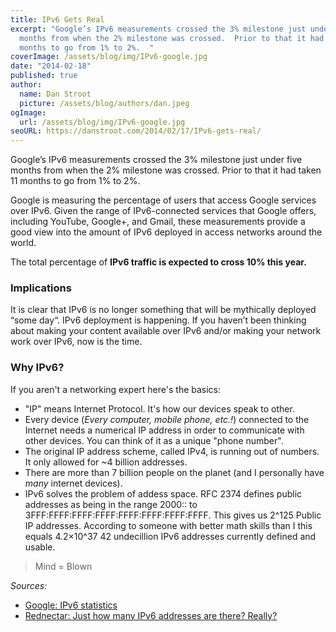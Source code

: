 ```yaml
---
title: IPv6 Gets Real
excerpt: "Google’s IPv6 measurements crossed the 3% milestone just under five
  months from when the 2% milestone was crossed.  Prior to that it had taken 11
  months to go from 1% to 2%.  "
coverImage: /assets/blog/img/IPv6-google.jpg
date: "2014-02-18"
published: true
author:
  name: Dan Stroot
  picture: /assets/blog/authors/dan.jpeg
ogImage:
  url: /assets/blog/img/IPv6-google.jpg
seoURL: https://danstroot.com/2014/02/17/IPv6-gets-real/
---
```


Google’s IPv6 measurements crossed the 3% milestone just under five months from when the 2% milestone was crossed. Prior to that it had taken 11 months to go from 1% to 2%.

Google is measuring the percentage of users that access Google services over IPv6. Given the range of IPv6-connected services that Google offers, including YouTube, Google+, and Gmail, these measurements provide a good view into the amount of IPv6 deployed in access networks around the world.

The total percentage of **IPv6 traffic is expected to cross 10% this year.**

### Implications

It is clear that IPv6 is no longer something that will be mythically deployed “some day“. IPv6 deployment is happening. If you haven’t been thinking about making your content available over IPv6 and/or making your network work over IPv6, now is the time.

### Why IPv6?

If you aren't a networking expert here's the basics:

- "IP" means Internet Protocol. It's how our devices speak to other.
- Every device (_Every computer, mobile phone, etc.!_) connected to the Internet needs a numerical IP address in order to communicate with other devices. You can think of it as a unique "phone number".
- The original IP address scheme, called IPv4, is running out of numbers. It only allowed for ~4 billion addresses.
- There are more than 7 billion people on the planet (and I personally have _many_ internet devices).
- IPv6 solves the problem of addess space. RFC 2374 defines public addresses as being in the range 2000:: to 3FFF:FFFF:FFFF:FFFF:FFFF:FFFF:FFFF:FFFF. This gives us 2^125 Public IP addresses. According to someone with better math skills than I this equals 4.2×10^37 42 undecillion IPv6 addresses currently defined and usable.

> Mind = Blown

_Sources:_

- [Google: IPv6 statistics](http://www.google.com/intl/en/ipv6/statistics.html)
- [Rednectar: Just how many IPv6 addresses are there? Really?](http://rednectar.net/2012/05/24/just-how-many-ipv6-addresses-are-there-really/)

